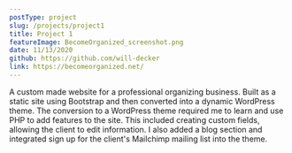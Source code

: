 ```yaml
---
postType: project
slug: /projects/project1
title: Project 1
featureImage: BecomeOrganized_screenshot.png
date: 11/13/2020
github: https://github.com/will-decker
link: https://becomeorganized.net/
---
```


A custom made website for a professional organizing business. Built as a static site using Bootstrap and then converted into a dynamic WordPress theme. The conversion to a WordPress theme required me to learn and use PHP to add features to the site. This included creating custom fields, allowing the client to edit information. I also added a blog section and integrated sign up for the client's Mailchimp mailing list into the theme.
